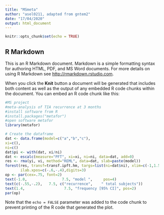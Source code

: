 ```yaml
---
title: "MSmeta"
author: "asel0211, adapted from gntem2"
date: "17/04/2020"
output: html_document
---
```


```r
knitr::opts_chunk$set(echo = TRUE)
```

## R Markdown

This is an R Markdown document. Markdown is a simple formatting syntax for authoring HTML, PDF, and MS Word documents. For more details on using R Markdown see <http://rmarkdown.rstudio.com>.

When you click the **Knit** button a document will be generated that includes both content as well as the output of any embedded R code chunks within the document. You can embed an R code chunk like this:

```r
#MS project
#meta-analysis of TIA recurrence at 3 months
#install software from R
#install.packages("metafor")
#open software metafor
library(metafor)

# Create the dataframe
dat <- data.frame(model=c("a","b","c"),
xi=c(), 
ni=c()
dat$pi <- with(dat, xi/ni)
dat <- escalc(measure="PFT", xi=xi, ni=ni, data=dat, add=0)	
res <- rma(yi, vi, method="REML", data=dat, slab=paste(model))
forest(res, transf=transf.ipft.hm, targs=list(ni=dat$ni), xlim=c(-1,1.5),refline=0.020,cex=.8, ilab=cbind(dat$xi, dat$ni),
       ilab.xpos=c(-.6,-.4),digits=3)
op <- par(cex=.75, font=2)
text(-1.0,                7.5, "model ",     pos=4)
text(c(-.55,-.2), 	7.5, c("recurrence", 	" total subjects"))
text(1.4,                  7.5, "frequency [95% CI]", pos=2)
par(op)
```


Note that the `echo = FALSE` parameter was added to the code chunk to prevent printing of the R code that generated the plot.

